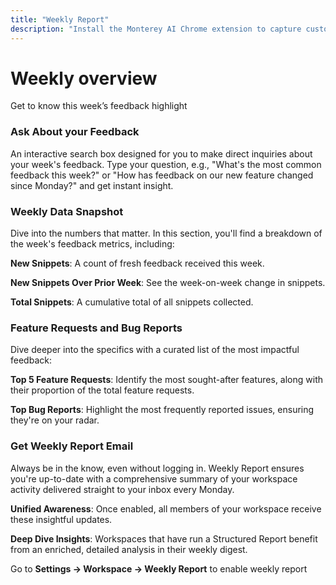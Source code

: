 ```yaml
---
title: "Weekly Report"
description: "Install the Monterey AI Chrome extension to capture customer feedback from any web app or web page"
---
```


# Weekly overview

Get to know this week’s feedback highlight

### Ask About your Feedback

An interactive search box designed for you to make direct inquiries about your week's feedback. Type your question, e.g., "What's the most common feedback this week?" or "How has feedback on our new feature changed since Monday?" and get instant insight.

### Weekly Data Snapshot

Dive into the numbers that matter. In this section, you'll find a breakdown of the week's feedback metrics, including:

**New Snippets**: A count of fresh feedback received this week.

**New Snippets Over Prior Week**: See the week-on-week change in snippets.

**Total Snippets**: A cumulative total of all snippets collected.

### Feature Requests and Bug Reports

Dive deeper into the specifics with a curated list of the most impactful feedback:

**Top 5 Feature Requests**: Identify the most sought-after features, along with their proportion of the total feature requests.

**Top Bug Reports**: Highlight the most frequently reported issues, ensuring they're on your radar.

### Get Weekly Report Email

Always be in the know, even without logging in. Weekly Report ensures you're up-to-date with a comprehensive summary of your workspace activity delivered straight to your inbox every Monday.

**Unified Awareness**: Once enabled, all members of your workspace receive these insightful updates.

**Deep Dive Insights**: Workspaces that have run a Structured Report benefit from an enriched, detailed analysis in their weekly digest.

Go to **Settings → Workspace → Weekly Report** to enable weekly report
